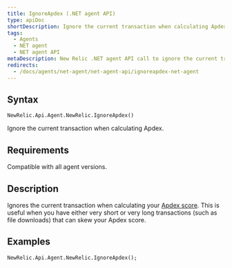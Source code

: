 ```yaml
---
title: IgnoreApdex (.NET agent API)
type: apiDoc
shortDescription: Ignore the current transaction when calculating Apdex.
tags:
  - Agents
  - NET agent
  - NET agent API
metaDescription: New Relic .NET agent API call to ignore the current transaction when calculating your app's overall Apdex score.
redirects:
  - /docs/agents/net-agent/net-agent-api/ignoreapdex-net-agent
---
```


## Syntax

```
NewRelic.Api.Agent.NewRelic.IgnoreApdex()
```

Ignore the current transaction when calculating Apdex.

## Requirements

Compatible with all agent versions.

## Description

Ignores the current transaction when calculating your [Apdex score](/docs/apm/new-relic-apm/apdex/apdex-measuring-user-satisfaction). This is useful when you have either very short or very long transactions (such as file downloads) that can skew your Apdex score.

## Examples

```
NewRelic.Api.Agent.NewRelic.IgnoreApdex();
```
